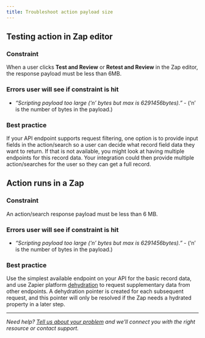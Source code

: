 ```yaml
---
title: Troubleshoot action payload size
---
```

## Testing action in Zap editor

### Constraint

When a user clicks **Test and Review** or **Retest and Review** in the Zap editor, the response payload must be less than 6MB.

### Errors user will see if constraint is hit

*   _“Scripting payload too large (‘n’ bytes but max is 6291456bytes).”_ - (‘n’ is the number of bytes in the payload.)

### Best practice

If your API endpoint supports request filtering, one option is to provide input fields in the action/search so a user can decide what record field data they want to return. If that is not available, you might look at having multiple endpoints for this record data. Your integration could then provide multiple action/searches for the user so they can get a full record.

## Action runs in a Zap

### Constraint

An action/search response payload must be less than 6 MB.

### Errors user will see if constraint is hit

*   _“Scripting payload too large (‘n’ bytes but max is 6291456bytes).”_ - (‘n’ is the number of bytes in the payload.)

### Best practice

Use the simplest available endpoint on your API for the basic record data, and use Zapier platform [dehydration](/reference/cli-docs#dehydration) to request supplementary data from other endpoints. A dehydration pointer is created for each subsequent request, and this pointer will only be resolved if the Zap needs a hydrated property in a later step.

- - -

_Need help? [Tell us about your problem](https://developer.zapier.com/contact) and we’ll connect you with the right resource or contact support._
